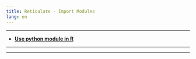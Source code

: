```yaml
---
title: Reticulate - Import Modules
lang: en
---
```


***

* [**Use python module in R**](1_2_py_import_modules.html)

***
***